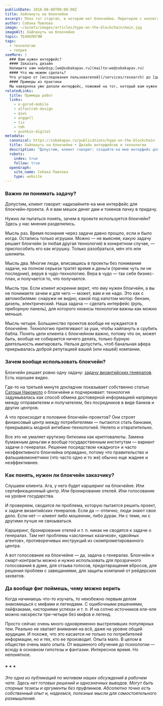 ```yaml
---
publishDate: 2018-08-08T00:00:00Z
title: Хайпануть на блокчейне
excerpt: Плох тот стартап, в котором нет блокчейна. Перетерли с коллегами за всё вот это вот и предлагаем вам краткую выжимку.
author: Собака Павлова
image: ~/assets/images/articles/hype-on-the-blockchain/main.jpg
imageAlt: Хайпануть на блокчейне
topic: ТЕХНОЛОГИИ
tags:
  - технологии
  - теория
seeMore: |
  ### Вам нужен интерфейс?
  #### Заказать дизайн
  Напишите нам на&nbsp;[we@sobakapav.ru](mailto:we@sobakapav.ru)
  #### Что мы можем сделать?
  Что угодно от [исследования пользователей](/services/research) до [дизайна интерфейса под ключ](/services/ux-design). 
  #### Примеры из практики
  Мы наверняка уже делали интерфейс, пожожий на тот, который вам нужен. [Проверьте](https://sobakapav.ru/portfolio).
relatedLinks:
  title: Примеры работ
  links:
    - e-gorod-mobile
    - alfastrah-design
    - qiwi
    - anggell
    - tis
    - tmh
    - pushkin-digital
metadata:
  canonical: https://sobakapav.ru/publications/hype-on-the-blockchain
  title: Хайпануть на блокчейне • Дизайн интерфейсов и технологии
  description: "Допустим, клиент говорит: создайте-ка мне интерфейс для блокчейн-проекта.. Нужно ли пытаться понять, зачем в проекте блокчейн, прежде, чем начинать проектировать интерфейс?"
  robots:
    index: true
    follow: true
  openGraph:
    site_name: Собака Павлова
    type: website
---
```



### Важно ли понимать задачу?

Допустим, клиент говорит: надизайните-ка мне интерфейс для блокчейн-проекта. А я вам мешок денег дам и токенов пачку в придачу.

Нужно ли пытаться понять, зачем в проекте используется блокчейн? Здесь у нас мнения разделились.

Мысль раз. Время познания через задачи давно прошло, если и было когда. Остались только игрушки. Можно — не выясняя, какую задачу решает блокчейн (и любая другая технология) в конкретном случае, — приспособить его как игрушку. Только разобраться, мяч это или шахматы.

Мысль два. Многие люди, вписавшись в проекты без понимания задачи, на полном серьезе тратят время и деньги (причем чуть ли не последние), веруя в чудо-технологию. Вера в чудо — так себе бизнес-план, и получается то, что получается.

Мысль три. Если клиент искренне верит, что ему нужен блокчейн, а вы не понимаете зачем и для чего — может, вам и не надо. Это как с автомобилями: снаружи не видно, какой под капотом мотор: бензин, дизель, электрический. Наша задача — сделать интерфейс (руль, приборную панель), для которого нюансы технологии важны как можно меньше.

Мысль четыре. Большинство проектов вообще не нуждается в блокчейне. Технологию притягивают за уши, чтобы хайпануть и срубить бабла. Понять цели клиента с блокчейном важно, потому что он, может быть, вообще не собирается ничего делать, только бурную деятельность имитировать. Нельзя допустить, чтоб банальная афера прикрывалась доброй репутацией вашей (или нашей) компании.

### Зачем вообще использовать блокчейн?

Блокчейн решает ровно одну задачу: [задачу византийских генералов](https://ru.wikipedia.org/wiki/%D0%97%D0%B0%D0%B4%D0%B0%D1%87%D0%B0_%D0%B2%D0%B8%D0%B7%D0%B0%D0%BD%D1%82%D0%B8%D0%B9%D1%81%D0%BA%D0%B8%D1%85_%D0%B3%D0%B5%D0%BD%D0%B5%D1%80%D0%B0%D0%BB%D0%BE%D0%B2). Есть хорошее видео.

<YouTube id="v=40ikEV6xGg4" />

Где-то на третьей минуте докладчик показывает собственно статью [Сатоши Накомото](https://ru.wikipedia.org/wiki/%D0%A1%D0%B0%D1%82%D0%BE%D1%81%D0%B8_%D0%9D%D0%B0%D0%BA%D0%B0%D0%BC%D0%BE%D1%82%D0%BE) о блокчейне и подчеркивает: технология задумывалась как способ обмена достоверной информацией напрямую между отправителем и получателем, без посредников в виде банков и других центров.

А что происходит в половине блокчейн-проектов? Они строят финансовый центр между потребителями — пытаются стать банками, прикрываясь модной антибанк-технологией. Нелепо и отвратительно.

Все это не умаляет крутизну биткоина как криптовалюты. Замена бумажным деньгам и вообще государственным институтам — вариант задачи о генералах. Решение посредством «жадного» и часто неэффективного блокчейна оправдано, потому что правительство и фальшивомонетчики (что часто одно и то же) обычно еще жаднее и неэффективнее.

### Как понять, нужен ли блокчейн заказчику?

Слушаем клиента. Ага, у него будет каршеринг на блокчейне. Или сертификационный центр. Или бронирование отелей. Или голосование на уровне государства.

И проверяем, сводится ли проблема, которую пытается решить проект, к задаче византийских генералов. Если да — отлично, люди знают свое дело. Если нет — клиент либо мошенник, либо дурак. Ни с теми, ни с другими лучше не связываться.

Каршеринг, бронирование отелей и т. п. никак не сводятся к задаче о генералах. Там нет проблемы «засланных казачков», «двойных агентов», противоречивых инструкций из скомпрометированного центра.

А вот голосование на блокчейне — да, задача о генералах. Блокчейн и смарт-контракты можно и нужно использовать для прозрачного голосования в думе, для отзыва голосов, предотвращения вбросов, для решения проблем с завещаниями, для защиты компаний от рейдерских захватов.

### Да вообще фиг поймешь, чему можно верить

Когда начинаешь что-то изучать, то неизбежно первым делом знакомишься с мифами и легендами. С ошибочными решениями, лайфхаками, «историями успеха» и т. п. И на сотню источников еле-еле можно наскрести три-четыре без мифов и легенд.

Просто сейчас очень много одновременно выстреливших популярных тем. Реально не хватает внимания на всё, даже на уровне общей эрудиции. И похоже, что это касается не только по потребителей информации, но и тех, кто ее производит. Опыта мало. В целом в обществе очень мало опыта. От машинного обучения до психологии — всюду в основном гипотезы и фантазии. Интересное время. Но непонятное.

### * * *

_Это одна из публикаций по мотивам наших обсуждений в рабочем чате. Здесь нет готовых решений и однозначных выводов. Могут быть спорные тезисы и аргументы без пруфлинков. Абсолютно точно есть собственный опыт и, надеемся, полезные мысли для самостоятельного размышления._


